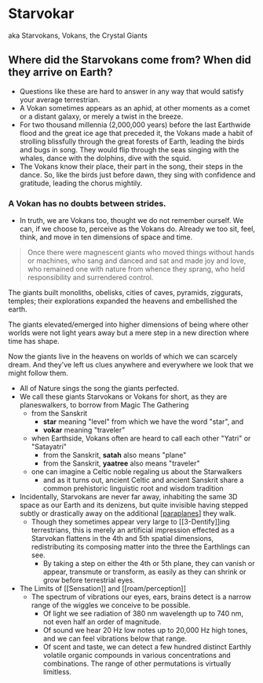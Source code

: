 # Starvokar

aka Starvokans, Vokans, the Crystal Giants

## Where did the Starvokans come from? When did they arrive on Earth?

- Questions like these are hard to answer in any way that would satisfy your average terrestrian.
- A Vokan sometimes appears as an aphid, at other moments as a comet or a distant galaxy, or merely a twist in the breeze.
- For two thousand millennia (2,000,000 years) before the last Earthwide flood and the great ice age that preceded it, the Vokans made a habit of strolling blissfully through the great forests of Earth, leading the birds and bugs in song. They would flip through the seas singing with the whales, dance with the dolphins, dive with the squid.
- The Vokans know their place, their part in the song, their steps in the dance. So, like the birds just before dawn, they sing with confidence and gratitude, leading the chorus mightily.

### A Vokan has no doubts between strides.

- In truth, we are Vokans too, thought we do not remember ourself. We can, if we choose to, perceive as the Vokans do. Already we too sit, feel, think, and move in ten dimensions of space and time.

> Once there were magnescent giants
> who moved things without hands or machines,
> who sang and danced and sat and made joy and love,
> who remained one with nature from whence they sprang,
> who held responsibility and surrendered control.

The giants built monoliths, obelisks, cities of caves, pyramids, ziggurats, temples;
their explorations expanded the heavens and embellished the earth.

The giants elevated/emerged into higher dimensions of being where other worlds were not light years away but a mere step in a new direction where time has shape.

Now the giants live in the heavens on worlds of which we can scarcely dream.
And they've left us clues anywhere and everywhere we look that we might follow them.

- All of Nature sings the song the giants perfected.
- We call these giants Starvokans or Vokans for short, as they are planeswalkers, to borrow from Magic The Gathering
  - from the Sanskrit
    - **star** meaning "level" from which we have the word "star", and
    - **vokar** meaning "traveler"
  - when Earthside, Vokans often are heard to call each other "Yatri" or "Satayatri"
    - from the Sanskrit, **satah** also means "plane"
    - from the Sanskrit, **yaatree** also means "traveler"
  - one can imagine a Celtic noble regaling us about the Starwalkers
    - and as it turns out, ancient Celtic and ancient Sanskrit share a common prehistoric linguistic root and wisdom tradition
- Incidentally, Starvokans are never far away, inhabiting the same 3D space as our Earth and its denizens, but quite invisible having stepped subtly or drastically away on the additional [[paraplanes]] they walk.
  - Though they sometimes appear very large to [[3-Dentify]]ing terrestrians, this is merely an artificial impression effected as a Starvokan flattens in the 4th and 5th spatial dimensions, redistributing its composing matter into the three the Earthlings can see.
    - By taking a step on either the 4th or 5th plane, they can vanish or appear, transmute or transform, as easily as they can shrink or grow before terrestrial eyes.
- The Limits of [[Sensation]] and [[roam/perception]]
  - The spectrum of vibrations our eyes, ears, brains detect is a narrow range of the wiggles we conceive to be possible.
    - Of light we see radiation of 380 nm wavelength up to 740 nm, not even half an order of magnitude.
    - Of sound we hear 20 Hz low notes up to 20,000 Hz high tones, and we can feel vibrations below that range.
    - Of scent and taste, we can detect a few hundred distinct Earthly volatile organic compounds in various concentrations and combinations. The range of other permutations is virtually limitless.

[//begin]: # 'Autogenerated link references for markdown compatibility'
[paraplanes]: ../../archives/roam/paraplanes 'paraplanes'
[//end]: # 'Autogenerated link references'
